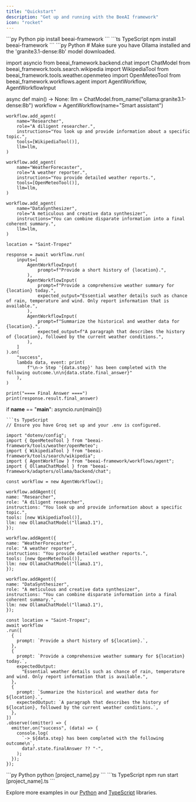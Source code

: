 ```yaml
---
title: "Quickstart"
description: "Get up and running with the BeeAI framework"
icon: "rocket"
---
```


<Steps>
   <Step title="Install BeeAI framework">

  <CodeGroup>  
  ```py Python
  pip install beeai-framework
  ```
  ```ts TypeScript
  npm install beeai-framework
  ```
  </CodeGroup>

   </Step>
   <Step title="Create your project file">

  <CodeGroup>  
  ```py Python
# Make sure you have Ollama installed and the 'granite3.1-dense:8b' model downloaded.

import asyncio
from beeai_framework.backend.chat import ChatModel
from beeai_framework.tools.search.wikipedia import WikipediaTool
from beeai_framework.tools.weather.openmeteo import OpenMeteoTool
from beeai_framework.workflows.agent import AgentWorkflow, AgentWorkflowInput

async def main() -> None:
    llm = ChatModel.from_name("ollama:granite3.1-dense:8b")
    workflow = AgentWorkflow(name="Smart assistant")

    workflow.add_agent(
        name="Researcher",
        role="A diligent researcher.",
        instructions="You look up and provide information about a specific topic.",
        tools=[WikipediaTool()],
        llm=llm,
    )

    workflow.add_agent(
        name="WeatherForecaster",
        role="A weather reporter.",
        instructions="You provide detailed weather reports.",
        tools=[OpenMeteoTool()],
        llm=llm,
    )

    workflow.add_agent(
        name="DataSynthesizer",
        role="A meticulous and creative data synthesizer",
        instructions="You can combine disparate information into a final coherent summary.",
        llm=llm,
    )

    location = "Saint-Tropez"

    response = await workflow.run(
        inputs=[
            AgentWorkflowInput(
                prompt=f"Provide a short history of {location}.",
            ),
            AgentWorkflowInput(
                prompt=f"Provide a comprehensive weather summary for {location} today.",
                expected_output="Essential weather details such as chance of rain, temperature and wind. Only report information that is available.",
            ),
            AgentWorkflowInput(
                prompt=f"Summarize the historical and weather data for {location}.",
                expected_output=f"A paragraph that describes the history of {location}, followed by the current weather conditions.",
            ),
        ]
    ).on(
        "success",
        lambda data, event: print(
            f"\n-> Step '{data.step}' has been completed with the following outcome.\n\n{data.state.final_answer}"
        ),
    )

    print("==== Final Answer ====")
    print(response.result.final_answer)


if __name__ == "__main__":
    asyncio.run(main())
  ```
  ```ts TypeScript
// Ensure you have Groq set up and your .env is configured.

import "dotenv/config";
import { OpenMeteoTool } from "beeai-framework/tools/weather/openMeteo";
import { WikipediaTool } from "beeai-framework/tools/search/wikipedia";
import { AgentWorkflow } from "beeai-framework/workflows/agent";
import { OllamaChatModel } from "beeai-framework/adapters/ollama/backend/chat";

const workflow = new AgentWorkflow();

workflow.addAgent({
  name: "Researcher",
  role: "A diligent researcher",
  instructions: "You look up and provide information about a specific topic.",
  tools: [new WikipediaTool()],
  llm: new OllamaChatModel("llama3.1"),
});

workflow.addAgent({
  name: "WeatherForecaster",
  role: "A weather reporter",
  instructions: "You provide detailed weather reports.",
  tools: [new OpenMeteoTool()],
  llm: new OllamaChatModel("llama3.1"),
});

workflow.addAgent({
  name: "DataSynthesizer",
  role: "A meticulous and creative data synthesizer",
  instructions: "You can combine disparate information into a final coherent summary.",
  llm: new OllamaChatModel("llama3.1"),
});

const location = "Saint-Tropez";
await workflow
  .run([
    {
      prompt: `Provide a short history of ${location}.`,
    },
    {
      prompt: `Provide a comprehensive weather summary for ${location} today.`,
      expectedOutput:
        "Essential weather details such as chance of rain, temperature and wind. Only report information that is available.",
    },
    {
      prompt: `Summarize the historical and weather data for ${location}.`,
      expectedOutput: `A paragraph that describes the history of ${location}, followed by the current weather conditions.`,
    },
  ])
  .observe((emitter) => {
    emitter.on("success", (data) => {
      console.log(
        `-> ${data.step} has been completed with the following outcome\n`,
        data?.state.finalAnswer ?? "-",
      );
    });
  });
  ```
  </CodeGroup>

   </Step>
   <Step title="Run the example">

  <CodeGroup>  
  ```py Python
  python [project_name].py
  ```
  ```ts TypeScript
  npm run start [project_name].ts
  ```
  </CodeGroup>

   </Step>
</Steps>

Explore more examples in our [Python](https://github.com/i-am-bee/beeai-framework/tree/main/python/examples) and [TypeScript](https://github.com/i-am-bee/beeai-framework/tree/main/typescript/examples) libraries.